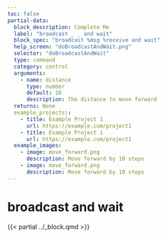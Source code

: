 ```yaml
---
toc: false
partial-data:
  block_description: Complete Me
  label: "broadcast _ _ and wait"
  block_spec: "broadcast %msg %receive and wait"
  help_screen: "doBroadcastAndWait.png"
  selector: "doBroadcastAndWait"
  type: command
  category: control
  arguments:
    - name: distance
      type: number
      default: 10
      description: The distance to move forward
  returns: None
  example_projects::
    - title: Example Project 1
      url: https://example.com/project1
    - title: Example Project 1
      url: https://example.com/project1
  example_images:
    - image: move_forward.png
      description: Move forward by 10 steps
    - image: move_forward.png
      description: Move forward by 10 steps
---
```


# broadcast   and wait {.unnumbered}

{{< partial ../_block.qmd >}}

